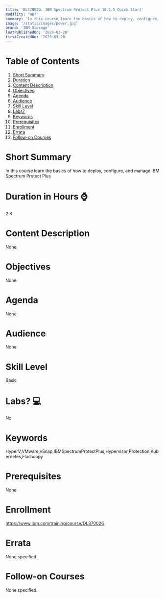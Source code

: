 ```yaml
---
title: 'DL37002G: IBM Spectrum Protect Plus 10.1.5 Quick Start'
modality: 'WBT'
summary: 'In this course learn the basics of how to deploy, configure, and manage IBM Spectrum Protect Plus'
image: '/static/images/power.jpg'
brand: 'IBM Storage'
lastPublishedOn: '2020-03-20'
firstCreatedOn: '2020-03-20'
---
```

# Table of Contents
1.  [Short Summary](#short-summary)
2.  [Duration](#duration-in-hours-)
3.  [Content Description](#content-description)
4.  [Objectives](#objectives)
5.  [Agenda](#agenda)
6.  [Audience](#audience)
7.  [Skill Level](#skill-level)
8.  [Labs?](#labs-)
9.  [Keywords](#keywords)
10. [Prerequisites](#prerequisites)
11. [Enrollment](#enrollment)
12. [Errata](#errata)
13. [Follow-on Courses](#follow-on-courses)

# Short Summary
In this course learn the basics of how to deploy, configure, and manage IBM Spectrum Protect Plus

# Duration in Hours ⌚
2.8

# Content Description
None

# Objectives
None

# Agenda
None

# Audience
None

# Skill Level
Basic

# Labs? 💻
No

# Keywords
HyperV,VMware,vSnap,IBMSpectrumProtectPlus,Hypervisor,Protection,Kubernetes,Flashcopy

# Prerequisites
None

# Enrollment
https://www.ibm.com/training/course/DL37002G

# Errata
None specified.

# Follow-on Courses
None specified.

